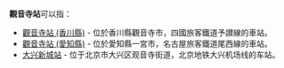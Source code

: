 '''觀音寺站'''可以指：

*[[觀音寺站_(香川縣)|觀音寺站 (香川縣)]] - 位於香川縣觀音寺市，四國旅客鐵道予讃線的車站。
*[[觀音寺站_(愛知縣)|觀音寺站 (愛知縣)]] - 位於愛知縣一宮市，名古屋旅客鐵道尾西線的車站。
*[[大兴新城站|大兴新城站]] - 位于北京市大兴区观音寺街道，北京地铁大兴机场线的车站。

{{Disambig|G觀|Cat=四字車站名消歧義}}